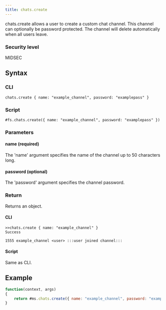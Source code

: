```yaml
---
title: chats.create
---
```


chats.create allows a user to create a custom chat channel. This channel can optionally be password protected. The channel will delete automatically when all users leave.

### Security level

MIDSEC

## Syntax

### CLI

```
chats.create { name: "example_channel", password: "examplepass" }
```

### Script

```
#fs.chats.create({ name: "example_channel", password: "examplepass" })
```

### Parameters

#### name (required)

The 'name' argument specifies the name of the channel up to 50 characters long.

#### password (optional)

The 'password' argument specifies the channel password.

### Return

Returns an object.

#### CLI

```
>>chats.create { name: "example_channel" }
Success

1555 example_channel <user> :::user joined channel:::
```

#### Script

Same as CLI.

## Example

```js
function(context, args)
{
	return #ms.chats.create({ name: "example_channel", password: "examplepass" })
}
```
